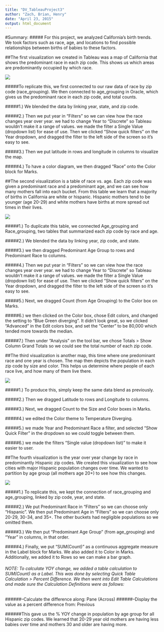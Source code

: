 ```yaml
---
title: "DV_TableauProject3"
author: "Zach, Brian, Henry"
date: "April 23, 2015"
output: html_document
---
```

#Summary:
##### For this project, we analyzed California's birth trends. We took factors such as race, age, and locations to find possible relationships between births of babies to these factors.

##The first visualization we created in Tableau was a map of California that shows the predominant race in each zip code. This shows us which areas are predominantly occupied by which race.

![](./viz1_predominant_race_map.png)

#####To replicate this, we first connected to our raw data of race by zip code (race_grouping). We then connected to age_grouping in Oracle, which gives us the predominant race in each zip code, and total counts.

#####1.) We blended the data by linking year, state, and zip code.

#####2.) Then we put year in “Filters” so we can view how the race changes year over year. we had to change Year to “Discrete” so Tableau wouldn’t make it a range of values. we made the filter a Single Value (dropdown list) for ease of use. Then we clicked “Show quick filters” on the Year dropdown, and dragged the filter to the left side of the screen so it’s easy to see.

#####3.) Then we put latitude in rows and longitude in columns to visualize the map.

#####4.) To have a color diagram, we then dragged “Race” onto the Color block for Marks.

##The second visualization is a table of race vs. age. Each zip code was given a predominant race and a predominant age, and we can see how many mothers fall into each bucket. From this table we learn that a majority of births in California are white or hispanic. Hispanic mothers tend to be younger (age 20-29) and white mothers have births at more spread out times in their lives.

![](./viz2_race_vs_age.png)

#####1.) To duplicate this table, we connected Age_grouping and Race_grouping, two tables that summarized each zip code by race and age.

#####2.) We blended the data by linking year, zip code, and state.

#####3.) we then dragged Predominant Age Group to rows and Predominant Race to columns.

#####4.) Then we put year in “Filters” so we can view how the race changes year over year. we had to change Year to “Discrete” so Tableau wouldn’t make it a range of values. we made the filter a Single Value (dropdown list) for ease of use. Then we clicked “Show quick filters” on the Year dropdown, and dragged the filter to the left side of the screen so it’s easy to see.

#####5.) Next, we dragged Count (from Age Grouping) to the Color box on Marks.

#####6.) we then clicked on the Color box, chose Edit colors, and changed the setting to “Blue Green diverging”. It didn’t look great, so we clicked “Advanced” in the Edit colors box, and set the “Center” to be 80,000 which tended more towards the median.

#####7.) Then under “Analysis” on the tool bar, we chose Totals > Show Column Grand Totals so we could see the total number of each zip code.

##The third visualization is another map, this time where one predominant race and one year is chosen. The map then depicts the population in each zip code by size and color. This helps us determine where people of each race live, and how many of them live there.

![](./viz3_population_size_by_race.png)

#####1.) To produce this, simply keep the same data blend as previously.

#####2.) Then we dragged Latitude to rows and Longitude to columns.

#####3.) Next, we dragged Count to the Size and Color boxes in Marks.

#####4.) we edited the Color theme to Temperature Diverging.

#####5.) we made Year and Predominant Race a filter, and selected “Show Quick Filter” in the dropdown so we could toggle between them.

#####6.) we made the filters “Single value (dropdown list)” to make it easier to user.

##The fourth visualization is the year over year change by race in predominantly Hispanic zip codes. We created this visualization to see how cities with major Hispanic population changes over time. We wanted to partition by age group (all mothers age 20+) to see how this changes.

![](./viz4_yoy_population_change.png)

#####1.) To replicate this, we kept the connection of race_grouping and age_grouping, linked by zip code, year, and state.

#####2.) We put Predominant Race in “Filters” so we can choose only “Hispanic”.
We then put Predominant Age in “Filters” so we can choose only 20-29, 30-34, and 35+. The other buckets had negligible populations so we omitted them.

#####3.) We then put “Predominant Age Group” (from age_grouping) and “Year” in columns, in that order.

#####4.) Finally, we put “SUM(Count)” as a continuous aggregate measure in the Label block for Marks. We also added it to Color in Marks. Additionally, we added it to Rows so we can make a bar graph.

###### NOTE: To calculate YOY change, we added a table calculation to SUM(Count) as a Label. This was done by selecting Quick Table Calculation > Percent Difference. We then went into Edit Table Calculations and made sure the Calculation Definitions were as follows:

######--Calculate the difference along: Pane (Across)
######--Display the value as a percent difference from: Previous

######This gave us the % YOY change in population by age group for all Hispanic zip codes. We learned that 20-29 year old mothers are having less babies over time and mothers 30 and older are having more.
